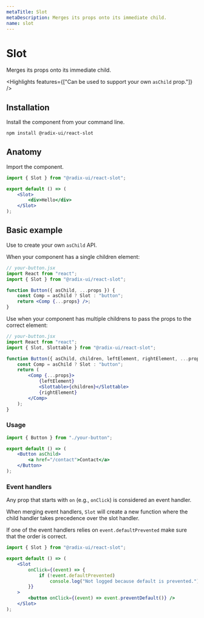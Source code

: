 ```yaml
---
metaTitle: Slot
metaDescription: Merges its props onto its immediate child.
name: slot
---
```


# Slot

<Description>Merges its props onto its immediate child.</Description>

<Highlights features={["Can be used to support your own `asChild` prop."]} />

## Installation

Install the component from your command line.

```bash
npm install @radix-ui/react-slot
```

## Anatomy

Import the component.

```jsx
import { Slot } from "@radix-ui/react-slot";

export default () => (
	<Slot>
		<div>Hello</div>
	</Slot>
);
```

## Basic example

Use to create your own `asChild` API.

When your component has a single children element:

```jsx line=9
// your-button.jsx
import React from "react";
import { Slot } from "@radix-ui/react-slot";

function Button({ asChild, ...props }) {
	const Comp = asChild ? Slot : "button";
	return <Comp {...props} />;
}
```

Use <Slottable /> when your component has multiple childrens to pass the props to the correct element:

```jsx
// your-button.jsx
import React from "react";
import { Slot, Slottable } from "@radix-ui/react-slot";

function Button({ asChild, children, leftElement, rightElement, ...props }) {
	const Comp = asChild ? Slot : "button";
	return (
		<Comp {...props}>
			{leftElement}
			<Slottable>{children}</Slottable>
			{rightElement}
		</Comp>
	);
}
```

### Usage

```jsx
import { Button } from "./your-button";

export default () => (
	<Button asChild>
		<a href="/contact">Contact</a>
	</Button>
);
```

### Event handlers

Any prop that starts with `on` (e.g., `onClick`) is considered an event handler.

When merging event handlers, `Slot` will create a new function where the child handler takes precedence over the slot handler.

If one of the event handlers relies on `event.defaultPrevented` make sure that the order is correct.

```jsx
import { Slot } from "@radix-ui/react-slot";

export default () => (
	<Slot
		onClick={(event) => {
			if (!event.defaultPrevented)
				console.log("Not logged because default is prevented.");
		}}
	>
		<button onClick={(event) => event.preventDefault()} />
	</Slot>
);
```
